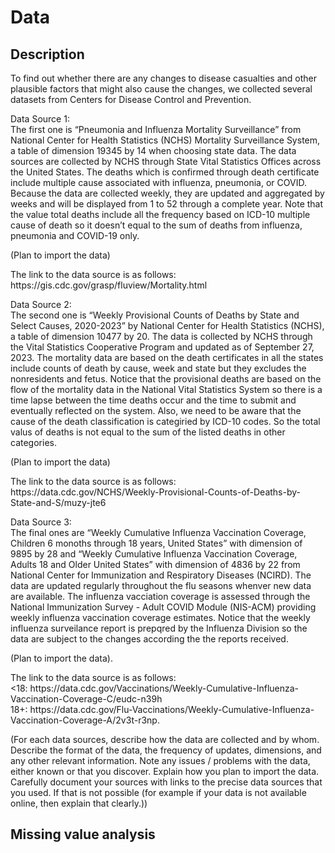 # Data

## Description
To find out whether there are any changes to disease casualties and other plausible factors that might also cause the changes, we collected several datasets from Centers for Disease Control and Prevention.  

Data Source 1:  
The first one is "Pneumonia and Influenza Mortality Surveillance" from National Center for Health Statistics (NCHS) Mortality Surveillance System, a table of dimension 19345 by 14 when choosing state data. The data sources are collected by NCHS through State Vital Statistics Offices across the United States. The deaths which is confirmed through death certificate include multiple cause associated with influenza, pneumonia, or COVID. Because the data are collected weekly, they are updated and aggregated by weeks and will be displayed from 1 to 52 through a complete year. Note that the value total deaths include all the frequency based on ICD-10 multiple cause of death so it doesn't equal to the sum of deaths from influenza, pneumonia and COVID-19 only. 

(Plan to import the data)

The link to the data source is as follows:  
https://gis.cdc.gov/grasp/fluview/Mortality.html 

Data Source 2:  
The second one is "Weekly Provisional Counts of Deaths by State and Select Causes, 2020-2023" by National Center for Health Statistics (NCHS), a table of dimension 10477 by 20. The data is collected by NCHS through the Vital Statistics Cooperative Program and updated as of September 27, 2023. The mortality data are based on the death certificates in all the states include counts of death by cause, week and state but they excludes the nonresidents and fetus. Notice that the provisional deaths are based on the flow of the mortality data in the National Vital Statistics System so there is a time lapse between the time deaths occur and the time to submit and eventually reflected on the system. Also, we need to be aware that the cause of the death classification is categiried by ICD-10 codes. So the total valus of deaths is not equal to the sum of the listed deaths in other categories. 

(Plan to import the data)

The link to the data source is as follows:  
https://data.cdc.gov/NCHS/Weekly-Provisional-Counts-of-Deaths-by-State-and-S/muzy-jte6 

Data Source 3:  
The final ones are "Weekly Cumulative Influenza Vaccination Coverage, Children 6 monoths through 18 years, United States" with dimension of 9895 by 28 and "Weekly Cumulative Influenza Vaccination Coverage, Adults 18 and Older United States" with dimension of 4836 by 22 from National Center for Immunization and Respiratory Diseases (NCIRD). The data are updated regularly throughout the flu seasons whenver new data are available. The influenza vacciation coverage is assessed through the National Immunization Survey - Adult COVID Module (NIS-ACM) providing weekly influenza vaccination coverage estimates. Notice that the weekly influenza surveilance report is prepqred by the Influenza Division so the data are subject to the changes according the the reports received. 

(Plan to import the data). 

The link to the data source is as follows:  
<18: https://data.cdc.gov/Vaccinations/Weekly-Cumulative-Influenza-Vaccination-Coverage-C/eudc-n39h  
18+: https://data.cdc.gov/Flu-Vaccinations/Weekly-Cumulative-Influenza-Vaccination-Coverage-A/2v3t-r3np. 

(For each data sources, describe how the data are collected and by whom. Describe the format of the data, the frequency of updates, dimensions, and any other relevant information. Note any issues / problems with the data, either known or that you discover. Explain how you plan to import the data. Carefully document your sources with links to the precise data sources that you used. If that is not possible (for example if your data is not available online, then explain that clearly.))

## Missing value analysis
